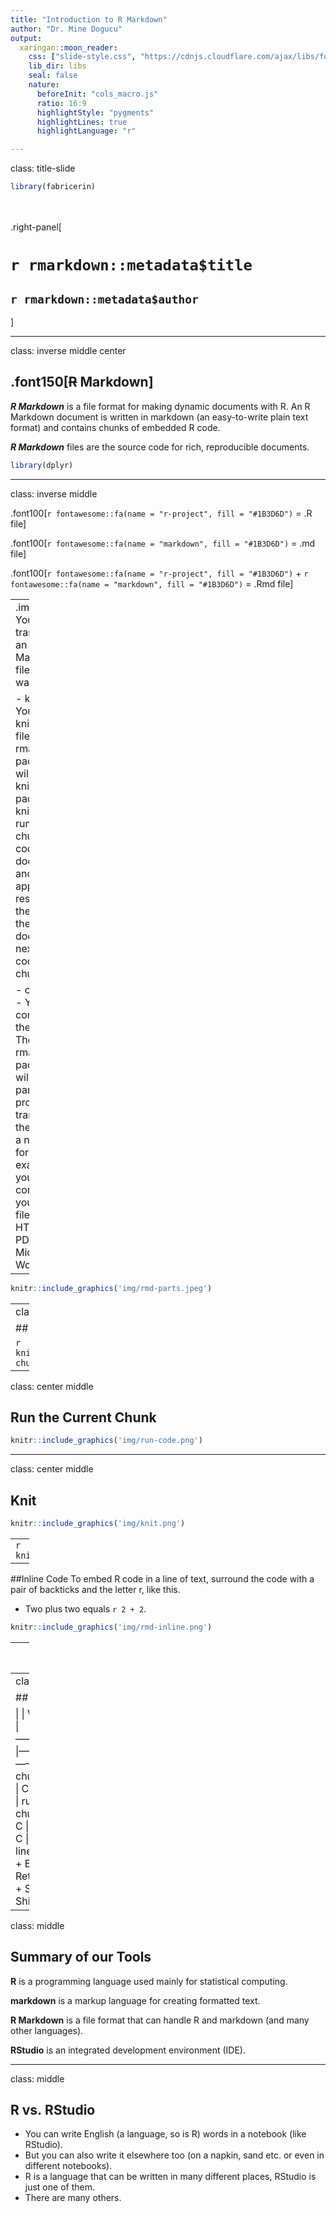```yaml
---
title: "Introduction to R Markdown"
author: "Dr. Mine Dogucu"
output: 
  xaringan::moon_reader:
    css: ["slide-style.css", "https://cdnjs.cloudflare.com/ajax/libs/font-awesome/5.15.3/css/all.min.css"]
    lib_dir: libs
    seal: false
    nature:
      beforeInit: "cols_macro.js"
      ratio: 16:9
      highlightStyle: "pygments"
      highlightLines: true
      highlightLanguage: "r"

---
```


class: title-slide

```r
library(fabricerin)

```

<br>
<br>
.right-panel[ 

# `r rmarkdown::metadata$title`
## `r rmarkdown::metadata$author`

]


---

class: inverse middle center

.font150[~~R~~ Markdown]
---


***R Markdown*** is a file format for making dynamic documents with R. An R Markdown document is written in markdown (an easy-to-write plain text format) and contains chunks of embedded R code.

***R Markdown*** files are the source code for rich, reproducible documents. 

```r
library(dplyr)
```



---

class: inverse middle

.font100[`r fontawesome::fa(name = "r-project", fill = "#1B3D6D")` = .R file]

.font100[`r fontawesome::fa(name = "markdown", fill = "#1B3D6D")` = .md file]

.font100[`r fontawesome::fa(name = "r-project", fill = "#1B3D6D")` + `r fontawesome::fa(name = "markdown", fill = "#1B3D6D")` = .Rmd file]

---
.important[ You can transform an R Markdown file in two ways:
]

- knit - You can knit the file. The rmarkdown package will call the knitr package. knitr will run each chunk of R code in the document and append the results of the code to the document next to the code chunk.

- convert - You can convert the file. The rmarkdown package will use the pandoc program to transform the file into a new format. For example, you can convert your .Rmd file into an HTML, PDF, or Microsoft Word file.


---

```r
knitr::include_graphics('img/rmd-parts.jpeg')
```

---
class: center middle

## Add Chunk

```r
knitr::include_graphics('img/code-chunk.png')
```

---

class: center middle

## Run the Current Chunk

```r
knitr::include_graphics('img/run-code.png')
```


---

class: center middle 

## Knit

```r
knitr::include_graphics('img/knit.png')
```

---
```r
knitr::include_graphics('img/chunk.png')
```

---

##Inline Code
To embed R code in a line of text, surround the code with a pair of backticks and the letter r, like this.

- Two plus two equals `r 2 + 2`.

```r
knitr::include_graphics('img/rmd-inline.png')
```
---
# Inline Code Example

```r
cyl_prcnt <-
  mtcars %>% 
  count(cyl) %>% 
  mutate(prcnt = n/sum(n)*100) %>%
  filter(cyl == 4) %>%
  select(prcnt)

```

$$\\[0.05in]$$

**`r cyl_prcnt`** percent of cars in our dataset have 4 cylinders. 




```r
knitr::include_graphics('img/inline.png')
```



---
class: middle center


## Shortcuts

|                            | Windows          | Mac              |
|----------------------------|------------------|------------------|
| add chunk                  | Ctrl + Alt + I   | Cmd + Option + I |
| run the current chunk      | Ctrl + Alt + C   | Cmd + Option + C |
| run current line/selection | Ctrl + Enter     | Cmd + Return     |
| knit                       | Ctrl + Shift + K | Cmd + Shift + K  |



---

class: middle

## Summary of our Tools

**R** is a programming language used mainly for statistical computing. 

**markdown** is a markup language for creating formatted text.

**R Markdown** is a file format that can handle R and markdown (and many other languages).

**RStudio** is an integrated development environment (IDE). 

---

class: middle

## R vs. RStudio

- You can write English (a language, so is R) words in a notebook (like RStudio).  
- But you can also write it elsewhere too (on a napkin, sand etc. or even in different notebooks).   
- R is a language that can be written in many different places, RStudio is just one of them.   
- There are many others.  
